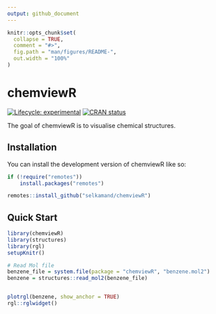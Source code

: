 ```yaml
---
output: github_document
---
```


<!-- README.md is generated from README.Rmd. Please edit that file -->

```r
knitr::opts_chunk$set(
  collapse = TRUE,
  comment = "#>",
  fig.path = "man/figures/README-",
  out.width = "100%"
)
```

# chemviewR

<!-- badges: start -->
[![Lifecycle: experimental](https://img.shields.io/badge/lifecycle-experimental-orange.svg)](https://lifecycle.r-lib.org/articles/stages.html#experimental)
[![CRAN status](https://www.r-pkg.org/badges/version/chemviewR)](https://CRAN.R-project.org/package=chemviewR)
<!-- badges: end -->

The goal of chemviewR is to visualise chemical structures. 

## Installation

You can install the development version of chemviewR like so:

``` r
if (!require("remotes"))
    install.packages("remotes")

remotes::install_github("selkamand/chemviewR")
```

## Quick Start


```r
library(chemviewR)
library(structures)
library(rgl)
setupKnitr()

# Read Mol file
benzene_file = system.file(package = "chemviewR", "benzene.mol2")
benzene = structures::read_mol2(benzene_file)


plotrgl(benzene, show_anchor = TRUE)
rgl::rglwidget()
```


